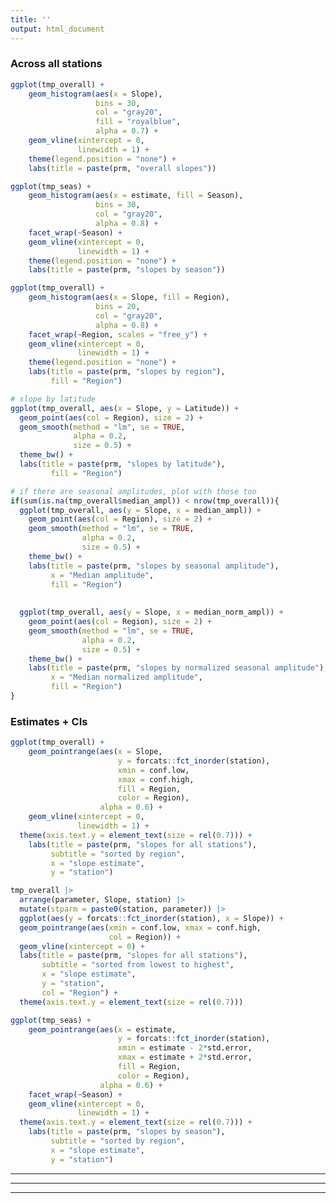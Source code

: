 ```yaml
---
title: ''
output: html_document
---
```


### Across all stations  

```r
ggplot(tmp_overall) +
    geom_histogram(aes(x = Slope),
                   bins = 30,
                   col = "gray20",
                   fill = "royalblue",
                   alpha = 0.7) +
    geom_vline(xintercept = 0,
               linewidth = 1) +
    theme(legend.position = "none") +
    labs(title = paste(prm, "overall slopes"))
```

```r
ggplot(tmp_seas) +
    geom_histogram(aes(x = estimate, fill = Season),
                   bins = 30,
                   col = "gray20",
                   alpha = 0.8) +
    facet_wrap(~Season) +
    geom_vline(xintercept = 0,
               linewidth = 1) +
    theme(legend.position = "none") +
    labs(title = paste(prm, "slopes by season"))
```

```r
ggplot(tmp_overall) +
    geom_histogram(aes(x = Slope, fill = Region),
                   bins = 20,
                   col = "gray20",
                   alpha = 0.8) +
    facet_wrap(~Region, scales = "free_y") +
    geom_vline(xintercept = 0,
               linewidth = 1) +
    theme(legend.position = "none") +
    labs(title = paste(prm, "slopes by region"),
         fill = "Region")
```

```r
# slope by latitude
ggplot(tmp_overall, aes(x = Slope, y = Latitude)) +
  geom_point(aes(col = Region), size = 2) +
  geom_smooth(method = "lm", se = TRUE,
              alpha = 0.2,
              size = 0.5) +
  theme_bw() +
  labs(title = paste(prm, "slopes by latitude"),
         fill = "Region")
```

```r
# if there are seasonal amplitudes, plot with those too
if(sum(is.na(tmp_overall$median_ampl)) < nrow(tmp_overall)){
  ggplot(tmp_overall, aes(y = Slope, x = median_ampl)) +
    geom_point(aes(col = Region), size = 2) +
    geom_smooth(method = "lm", se = TRUE,
                alpha = 0.2,
                size = 0.5) +
    theme_bw() +
    labs(title = paste(prm, "slopes by seasonal amplitude"),
         x = "Median amplitude",
         fill = "Region")
  
  
  ggplot(tmp_overall, aes(y = Slope, x = median_norm_ampl)) +
    geom_point(aes(col = Region), size = 2) +
    geom_smooth(method = "lm", se = TRUE,
                alpha = 0.2,
                size = 0.5) +
    theme_bw() +
    labs(title = paste(prm, "slopes by normalized seasonal amplitude"),
         x = "Median normalized amplitude",
         fill = "Region")
}
```



### Estimates + CIs  

```r
ggplot(tmp_overall) +
    geom_pointrange(aes(x = Slope,
                        y = forcats::fct_inorder(station),
                        xmin = conf.low,
                        xmax = conf.high,
                        fill = Region,
                        color = Region),
                    alpha = 0.6) +
    geom_vline(xintercept = 0,
               linewidth = 1) +
  theme(axis.text.y = element_text(size = rel(0.7))) +
    labs(title = paste(prm, "slopes for all stations"),
         subtitle = "sorted by region",
         x = "slope estimate",
         y = "station")
```


```r
tmp_overall |>
  arrange(parameter, Slope, station) |> 
  mutate(stparm = paste0(station, parameter)) |> 
  ggplot(aes(y = forcats::fct_inorder(station), x = Slope)) +
  geom_pointrange(aes(xmin = conf.low, xmax = conf.high,
                      col = Region)) +
  geom_vline(xintercept = 0) +
  labs(title = paste(prm, "slopes for all stations"),
       subtitle = "sorted from lowest to highest",
       x = "slope estimate",
       y = "station",
       col = "Region") +
  theme(axis.text.y = element_text(size = rel(0.7)))
```


```r
ggplot(tmp_seas) +
    geom_pointrange(aes(x = estimate,
                        y = forcats::fct_inorder(station),
                        xmin = estimate - 2*std.error,
                        xmax = estimate + 2*std.error,
                        fill = Region,
                        color = Region),
                    alpha = 0.6) +
    facet_wrap(~Season) +
    geom_vline(xintercept = 0,
               linewidth = 1) +
  theme(axis.text.y = element_text(size = rel(0.7))) +
    labs(title = paste(prm, "slopes by season"),
         subtitle = "sorted by region",
         x = "slope estimate",
         y = "station")
```

***  
***  
***  

  

